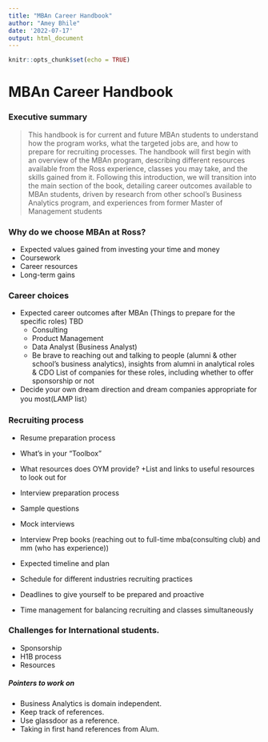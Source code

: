 ```yaml
---
title: "MBAn Career Handbook"
author: "Amey Bhile"
date: '2022-07-17'
output: html_document
---
```


```r
knitr::opts_chunk$set(echo = TRUE)
```

# MBAn Career Handbook

### Executive summary
> This handbook is for current and future MBAn students to understand how the program works, what the targeted jobs are, and how to prepare for recruiting processes. The handbook will first begin with an overview of the MBAn program, describing different resources available from the Ross experience, classes you may take, and the skills gained from it. Following this introduction, we will transition into the main section of the book, detailing career outcomes available to MBAn students, driven by research from other school’s Business Analytics program, and experiences from former Master of Management students

### Why do we choose MBAn at Ross?
* Expected values gained from investing your time and money
* Coursework
* Career resources
* Long-term gains

### Career choices
* Expected career outcomes after MBAn (Things to prepare for the specific roles) TBD
  + Consulting 
  + Product Management
  + Data Analyst (Business Analyst)
  + Be brave to reaching out and talking to people (alumni & other school’s business analytics), insights from alumni in analytical roles & CDO 
List of companies for these roles, including whether to offer sponsorship or not
* Decide your own dream direction and dream companies appropriate for you most(LAMP list）

### Recruiting process
* Resume preparation process 
 + What’s in your “Toolbox”
 + What resources does OYM provide?
 +List and links to useful resources to look out for

* Interview preparation process

 + Sample questions
 + Mock interviews
 + Interview Prep books (reaching out to full-time mba(consulting club) and mm (who has experience))
 + Expected timeline and plan
 + Schedule for different industries recruiting practices
 + Deadlines to give yourself to be prepared and proactive
 + Time management for balancing recruiting and classes simultaneously
			
### Challenges for International students.
* Sponsorship
* H1B process
* Resources
 
 
##### Pointers to work on  
 + Business Analytics is domain independent.
 + Keep track of references.
 + Use glassdoor as a reference.
 + Taking in first hand references from Alum.


